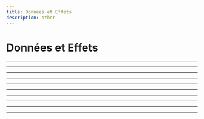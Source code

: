 ```yaml
---
title: Données et Effets
description: other
---
```


# Données et Effets

---


<Demo1 components={props.components} />

---


<Demo2 components={props.components} />

---


<Demo3 components={props.components} />

---


<Demo4 components={props.components} />

---


<Effects components={props.components} />

---


<RemoveEffects components={props.components} />

---


<EffectLifecycle components={props.components} />

---


<EffectsAndEvents components={props.components} />

---


<ReduceEffects components={props.components} />

---


<CustomHooks components={props.components} />
